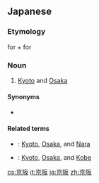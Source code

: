 ==Japanese==
{{ja-kanjitab|けい|はん|yomi=o}}

===Etymology===
{{m|ja|京|sc=Jpan}} for {{m|ja|京都||[[Kyoto]]|sc=Jpan}}
+ {{m|ja|阪|sc=Jpan}} for {{m|ja|大阪||[[Osaka]]|sc=Jpan}}

===Noun===
{{ja-noun|けいはん}}

# [[Kyoto]] and [[Osaka]]

====Synonyms====
* {{ja-r|上方|かみがた}} {{qualifier|in the sense of Edo period culture of the Kyoto-Osaka area}}

====Related terms====
* {{ja-r|京阪奈|^けいはんな}}: [[Kyoto]], [[Osaka]], and [[Nara]]
* {{ja-r|京阪神|^けいはんしん}}: [[Kyoto]], [[Osaka]], and [[Kobe]]

[[cs:京阪]]
[[it:京阪]]
[[ja:京阪]]
[[zh:京阪]]